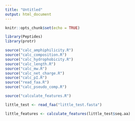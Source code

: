```yaml
---
title: "Untitled"
output: html_document
---
```


```r
knitr::opts_chunk$set(echo = TRUE)
```

```r
library(Peptides)
library(protr) 

source("calc_amphiphilicity.R")
source("calc_composition.R")
source("calc_hydrophobicity.R")
source("calc_length.R")
source("calc_mw.R")
source("calc_net_charge.R")
source("calc_pI.R")
source("read_faa.R")
source("calc_pseudo_comp.R")

source("calculate_features.R")

```

```r
little_test <- read_faa("little_test.fasta")
```


```r

little_features <- calculate_features(little_test$seq.aa)

```






